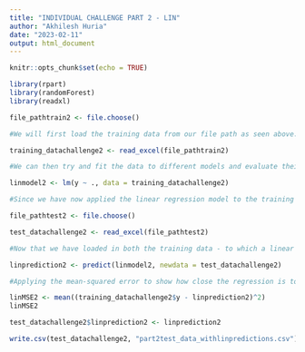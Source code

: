 ---
title: "INDIVIDUAL CHALLENGE PART 2 - LIN"
author: "Akhilesh Huria"
date: "2023-02-11"
output: html_document
---

```{r setup, include=FALSE}
knitr::opts_chunk$set(echo = TRUE)
```

```{r}
library(rpart)
library(randomForest)
library(readxl)
```


```{r}
file_pathtrain2 <- file.choose()
```

```{r}
#We will first load the training data from our file path as seen above.

training_datachallenge2 <- read_excel(file_pathtrain2)

#We can then try and fit the data to different models and evaluate their effectiveness on the test data. But first we need to make sure we have 
```

```{r}
linmodel2 <- lm(y ~ ., data = training_datachallenge2)

#Since we have now applied the linear regression model to the training data, we can load the test data and predict the outcome variable 'y' for that dataset.
```

```{r}
file_pathtest2 <- file.choose()

```

```{r}
test_datachallenge2 <- read_excel(file_pathtest2)
```

```{r}
#Now that we have loaded in both the training data - to which a linear regression model has been applied - and our test data, we can predict the outcome of the test data.

linprediction2 <- predict(linmodel2, newdata = test_datachallenge2)

#Applying the mean-squared error to show how close the regression is to the data points:

linMSE2 <- mean((training_datachallenge2$y - linprediction2)^2)
linMSE2
```




```{r}
test_datachallenge2$linprediction2 <- linprediction2

write.csv(test_datachallenge2, "part2test_data_withlinpredictions.csv")
```




